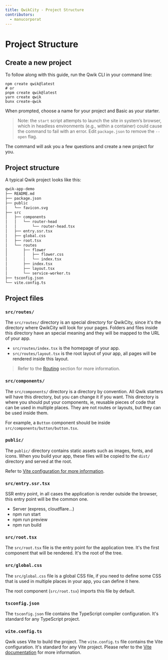 ```yaml
---
title: QwikCity - Project Structure
contributors:
  - manucorporat
---
```


# Project Structure

## Create a new project

To follow along with this guide, run the Qwik CLI in your command line:

```shell
npm create qwik@latest
# or
pnpm create qwik@latest
yarn create qwik
bunx create-qwik
```

When prompted, choose a name for your project and Basic as your starter.

> Note: the `start` script attempts to launch the site in system’s browser,
> which in headless environments (e.g., within a container)
> could cause the command to fail with an error.
> Edit `package.json` to remove the `--open` flag.

The command will ask you a few questions and create a new project for you.

## Project structure

A typical Qwik project looks like this:

```bash
qwik-app-demo
├── README.md
├── package.json
├── public
│   └── favicon.svg
├── src
│   ├── components
│   │   └── router-head
│   │       └── router-head.tsx
│   ├── entry.ssr.tsx
│   ├── global.css
│   ├── root.tsx
│   └── routes
│       ├── flower
│       │   ├── flower.css
│       │   └── index.tsx
│       ├── index.tsx
│       ├── layout.tsx
│       └── service-worker.ts
├── tsconfig.json
└── vite.config.ts
```

## Project files

### `src/routes/`

The `src/routes/` directory is an special directory for QwikCity, since it's the directory where QwikCity will look for your pages. Folders and files inside this directory have an special meaning and they will be mapped to the URL of your app.

- `src/routes/index.tsx` is the homepage of your app.
- `src/routes/layout.tsx` is the root layout of your app, all pages will be rendered inside this layout.

> Refer to the [Routing](/qwikcity/routing) section for more information.

### `src/components/`

The `src/components/` directory is a directory by convention. All Qwik starters will have this directory, but you can change it if you want. This directory is where you should put your components, ie, reusable pieces of code that can be used in multiple places. They are not routes or layouts, but they can be used inside them.

For example, a `Button` component should be inside `src/components/button/button.tsx`.

### `public/`

The `public/` directory contains static assets such as images, fonts, and icons. When you build your app, these files will be copied to the `dist/` directory and served at the root.

Refer to [Vite configuration for more information](https://vitejs.dev/guide/build.html#public-base-path).

### `src/entry.ssr.tsx`

SSR entry point, in all cases the application is render outside the browser, this
entry point will be the common one.

- Server (express, cloudflare...)
- npm run start
- npm run preview
- npm run build

### `src/root.tsx`

The `src/root.tsx` file is the entry point for the application tree. It's the first component that will be rendered. It's the root of the tree.

### `src/global.css`

The `src/global.css` file is a global CSS file, if you need to define some CSS that is used in multiple places in your app, you can define it here.

The root component (`src/root.tsx`) imports this file by default.

### `tsconfig.json`

The `tsconfig.json` file contains the TypeScript compiler configuration. It's standard for any TypeScript project.

### `vite.config.ts`

Qwik uses Vite to build the project. The `vite.config.ts` file contains the Vite configuration. It's standard for any Vite project. Please refer to the [Vite documentation](https://vitejs.dev/config/) for more information.
